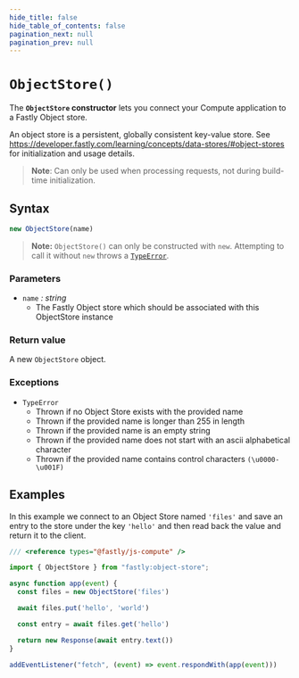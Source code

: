 ```yaml
---
hide_title: false
hide_table_of_contents: false
pagination_next: null
pagination_prev: null
---
```

# `ObjectStore()`

The **`ObjectStore` constructor** lets you connect your Compute application to a Fastly Object store.

An object store is a persistent, globally consistent key-value store. See https://developer.fastly.com/learning/concepts/data-stores/#object-stores for initialization and usage details.

>**Note**: Can only be used when processing requests, not during build-time initialization.

## Syntax

```js
new ObjectStore(name)
```

> **Note:** `ObjectStore()` can only be constructed with `new`. Attempting to call it without `new` throws a [`TypeError`](../../globals/TypeError/TypeError.mdx).

### Parameters

- `name` _: string_
  - The Fastly Object store which should be associated with this ObjectStore instance
  
### Return value

A new `ObjectStore` object.

### Exceptions

- `TypeError`
  - Thrown if no Object Store exists with the provided name
  - Thrown if the provided name is longer than 255 in length
  - Thrown if the provided name is an empty string
  - Thrown if the provided name does not start with an ascii alphabetical character 
  - Thrown if the provided name contains control characters `(\u0000-\u001F)`

## Examples

In this example we connect to an Object Store named `'files'` and save an entry to the store under the key `'hello'` and then read back the value and return it to the client.

```js
/// <reference types="@fastly/js-compute" />

import { ObjectStore } from "fastly:object-store";

async function app(event) {
  const files = new ObjectStore('files')

  await files.put('hello', 'world')

  const entry = await files.get('hello')

  return new Response(await entry.text())
}

addEventListener("fetch", (event) => event.respondWith(app(event)))

```
